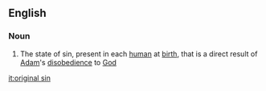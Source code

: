 ==English==

===Noun===
{{wikipedia}}
{{en-noun|sg=[[original]] [[sin]]|-}}

# The state of sin, present in each [[human]] at [[birth]], that is a direct result of [[Adam]]'s [[disobedience]] to [[God]]

[[it:original sin]]